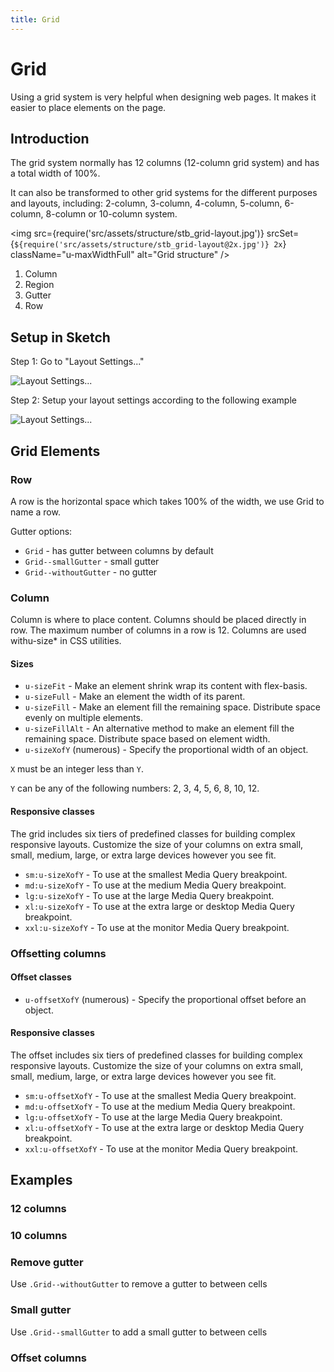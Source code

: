 ```yaml
---
title: Grid
---
```


# Grid

Using a grid system is very helpful when designing web pages. It makes it easier to place elements on the page.

## Introduction
The grid system normally has 12 columns (12-column grid system) and has a total width of 100%.

It can also be transformed to other grid systems for the different purposes and layouts, including: 2-column, 3-column, 4-column, 5-column, 6-column, 8-column or 10-column system.

<img
  src={require('src/assets/structure/stb_grid-layout.jpg')}
  srcSet={`${require('src/assets/structure/stb_grid-layout@2x.jpg')} 2x`}
  className="u-maxWidthFull" alt="Grid structure"
/>
<ol className="u-textGray u-marginTopTiny">
  <li>
      Column
  </li>
  <li>
      Region
  </li>
  <li>Gutter</li>
  <li>Row</li>
</ol>

## Setup in Sketch

Step 1: Go to "Layout Settings..."

<p><img src={require('src/assets/sketch-app/grid-settings-menu.jpg')} srcSet={`${require('src/assets/sketch-app/grid-settings-menu@2x.jpg')} 2x`} className="u-maxWidthFull u-border u-rounded" alt="Layout Settings..." /></p>

Step 2: Setup your layout settings according to the following example

<p><img src={require('src/assets/sketch-app/grid-settings.jpg')} srcSet={`${require('src/assets/sketch-app/grid-settings@2x.jpg')} 2x`} className="u-maxWidthFull u-border u-rounded" alt="Layout Settings..." /></p>

## Grid Elements

### Row

A row is the horizontal space which takes 100% of the width, we use Grid to name a row.

Gutter options:

* `Grid`  - has gutter between columns by default
* `Grid--smallGutter`  - small gutter
* `Grid--withoutGutter`  - no gutter

### Column

Column is where to place content. Columns should be placed directly in row. The maximum number of columns in a row is 12. Columns are used withu-size*  in CSS utilities.

#### Sizes

* `u-sizeFit`  - Make an element shrink wrap its content with flex-basis.
* `u-sizeFull`  - Make an element the width of its parent.
* `u-sizeFill`  - Make an element fill the remaining space. Distribute space evenly on multiple elements.
* `u-sizeFillAlt`  - An alternative method to make an element fill the remaining space. Distribute space based on element width.
* `u-sizeXofY`  (numerous) - Specify the proportional width of an object.

`X`  must be an integer less than  `Y`.

`Y`  can be any of the following numbers: 2, 3, 4, 5, 6, 8, 10, 12.

#### Responsive classes

The grid includes six tiers of predefined classes for building complex responsive layouts. Customize the size of your columns on extra small, small, medium, large, or extra large devices however you see fit.

* `sm:u-sizeXofY`  - To use at the smallest Media Query breakpoint.
* `md:u-sizeXofY`  - To use at the medium Media Query breakpoint.
* `lg:u-sizeXofY`  - To use at the large Media Query breakpoint.
* `xl:u-sizeXofY`  - To use at the extra large or desktop Media Query breakpoint.
* `xxl:u-sizeXofY`  - To use at the monitor Media Query breakpoint.

### Offsetting columns

#### Offset classes

* `u-offsetXofY`  (numerous) - Specify the proportional offset before an object.

#### Responsive classes

The offset includes six tiers of predefined classes for building complex responsive layouts. Customize the size of your columns on extra small, small, medium, large, or extra large devices however you see fit.

* `sm:u-offsetXofY`  - To use at the smallest Media Query breakpoint.
* `md:u-offsetXofY`  - To use at the medium Media Query breakpoint.
* `lg:u-offsetXofY`  - To use at the large Media Query breakpoint.
* `xl:u-offsetXofY`  - To use at the extra large or desktop Media Query breakpoint.
* `xxl:u-offsetXofY`  - To use at the monitor Media Query breakpoint.

## Examples

### 12 columns

<CodeView exampleClassName="example-grids" codeText={examplesColumn12} />

### 10 columns

<CodeView exampleClassName="example-grids" codeText={examplesColumn10} />


### Remove gutter

Use `.Grid--withoutGutter`  to remove a gutter to between cells

<CodeView exampleClassName="example-grids" codeText={removeGutter}/>

### Small gutter

Use  `.Grid--smallGutter`  to add a small gutter to between cells

<CodeView exampleClassName="example-grids" codeText={smallGutter}/>

### Offset columns

<CodeView exampleClassName="example-grids" codeText={offsetColumn}/>
